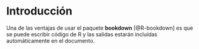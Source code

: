 \mainmatter

# Introducción {#intro}

Una de las ventajas de usar el paquete **bookdown** [@R-bookdown] es que se puede escribir código de R y las salidas estarán incluídas automáticamente en el documento.

